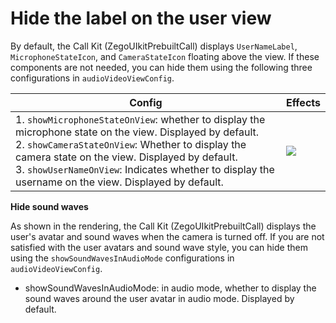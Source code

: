 # Hide the label on the user view


By default, the Call Kit (ZegoUIkitPrebuiltCall) displays `UserNameLabel`, `MicrophoneStateIcon`, and `CameraStateIcon` floating above the view. If these components are not needed, you can hide them using the following three configurations in `audioVideoViewConfig`.

| Config                                                                                                                                                                                                                                                                                                                          | Effects                                                                                                                                              |
| ------------------------------------------------------------------------------------------------------------------------------------------------------------------------------------------------------------------------------------------------------------------------------------------------------------------------------- | ---------------------------------------------------------------------------------------------------------------------------------------------------- |
| 1. `showMicrophoneStateOnView`: whether to display the microphone state on the view. Displayed by default. <br/> 2. `showCameraStateOnView`: Whether to display the camera state on the view. Displayed by default. <br/> 3. `showUserNameOnView`: Indicates whether to display the username on the view. Displayed by default. | <Frame width="256" height="auto" caption=""><img src="https://doc-media.zego.im/sdk-doc/Pics/ZegoUIKit/Flutter/_normal_switch_30_label.png" /></Frame> |


**Hide sound waves**

As shown in the rendering, the Call Kit (ZegoUIkitPrebuiltCall) displays the user's avatar and sound waves when the camera is turned off.
If you are not satisfied with the user avatars and sound wave style, you can hide them using the `showSoundWavesInAudioMode` configurations in `audioVideoViewConfig`.

- showSoundWavesInAudioMode: in audio mode, whether to display the sound waves around the user avatar in audio mode. Displayed by default.
